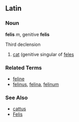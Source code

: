 ==Latin==
===Noun===
'''felis''' ''m'', genitive '''felis'''

Third declension

# [[cat]] (genitive singular of [[feles]]

===Related Terms===
*[[feline]]
*[[felinus]], [[felina]], [[felinum]]

===See Also===
*[[cattus]]
*[[Felis]]